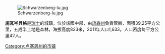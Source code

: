 {{expand|time=2013-07-16T14:43:25+00:00}}
{{unreferenced|time=2013-07-16T14:43:25+00:00}}
[[Image:Schwarzenberg-lu.jpg|right]]

'''施瓦岑貝格'''是[[瑞士|瑞士]]的城鎮，位於該國中部，由[[琉森州|琉森州]]負責管轄，面積39.25平方公里，五成半土地是森林，海拔高度823米，2011年人口1,633，人口密度每平方公里42人。

{{Coord|display=title}}
{{Switzerland-geo-stub}}
{{Authority control}}
[[Category:卢塞恩州的市镇|Category:卢塞恩州的市镇]]